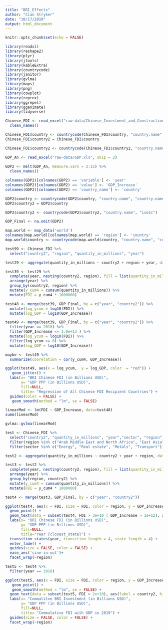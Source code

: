 ```yaml
---
title: "BRI_Effects"
author: "Cian Stryker"
date: "10/17/2019"
output: html_document
---
```


```r
knitr::opts_chunk$set(echo = FALSE)

library(readxl)
library(reshape2)
library(plyr)
library(jtools)
library(kableExtra)
library(countrycode)
library(janitor)
library(gvlma)
library(maps)
library(png)
library(cowplot)
library(reprex)
library(ggrepel)
library(gganimate)
library(tidyverse)
```

```r
Chinese_FDI <- read_excel("raw-data/Chinese_Investment_and_Construction.xlsx", skip = 4) %>%
  clean_names()

Chinese_FDI$country <- countrycode(Chinese_FDI$country, "country.name", "country.name")
Chinese_FDI$country2 = Chinese_FDI$country

Chinese_FDI$country2 <- countrycode(Chinese_FDI$country2, "country.name", "iso2c")
```

```r
GDP_An <- read_excel("raw-data/GDP.xls", skip = 2) 
 
GDP2 <- melt(GDP_An, measure.vars = 2:15) %>%
  clean_names()

colnames(GDP2)[colnames(GDP2) == 'variable'] <- 'year'
colnames(GDP2)[colnames(GDP2) == 'value'] <- 'GDP_Increase'
colnames(GDP2)[colnames(GDP2) == 'country_name'] <- 'country'

GDP2$country <- countrycode(GDP2$country, "country.name", "country.name") 
GDP2$country2 = GDP2$country

GDP2$country2 <- countrycode(GDP2$country2, "country.name", "iso2c")

GDP_Final <- na.omit(GDP2)
```

```r

map.world <- map_data('world')
colnames(map.world)[colnames(map.world) == 'region'] <- 'country'
map.world$country <- countrycode(map.world$country, "country.name", "country.name")

```

```r
test99 <- Chinese_FDI %>%
  select("country2", "region", "quantity_in_millions", "year") 

test29 <- aggregate(quantity_in_millions ~ country2 + region + year, data = test99, FUN = sum)

test39 <- test29 %>%
  complete(year, nesting(country2, region), fill = list(quantity_in_millions=0)) %>%
  arrange(year) %>%
  group_by(country2, region) %>%
  mutate(y_cum4 = cumsum(quantity_in_millions)) %>%
  mutate(FDI = y_cum4 * 1000000) 

test48 <- merge(test39, GDP_Final, by = c("year", "country2")) %>%
  mutate(log_ycum = log10(FDI)) %>%
  mutate(log_GDP = log10(GDP_Increase))

test49 <- merge(test39, GDP_Final, by = c("year", "country2")) %>%
  filter(year == 2018) %>%
  filter(GDP_Increase <= 1.0e+13 ) %>%
  mutate(log_ycum = log10(FDI)) %>%
  filter(log_ycum >= 0) %>%
  mutate(log_GDP = log10(GDP_Increase)) 

maybe <- test49 %>%
  summarize(coorelation = cor(y_cum4, GDP_Increase))

ggplot(test49, aes(x = log_ycum,  y = log_GDP, color  = "red")) +
   geom_jitter() +
  labs(x= "BRI Chinese FDI (in Billions USD)",
       y= "GDP PPP (in Billions USD)",
       fill=NULL,
       title= "Regression of All Chinese FDI Recipient Countries") +
  guides(color = FALSE) +
   geom_smooth(method = "lm", se = FALSE) 
```

```r
linearMod <- lm(FDI ~ GDP_Increase, data=test48)  
summ(linearMod)
```

```r
gvlma::gvlma(linearMod)
```

```r
test <- Chinese_FDI %>%
  select("country2", "quantity_in_millions", "year","sector", "region") %>%
  filter(region %in% c("Arab Middle East and North Africa", "East Asia", "South America", "Sub-Saharan Africa", "West Asia")) %>%
  filter(sector %in% c("Energy", "Real estate", "Metals", "Transport")) 

test2 <- aggregate(quantity_in_millions ~ country2 + year + region, data = test, FUN = sum)

test3 <- test2 %>%
  complete(year, nesting(country2, region), fill = list(quantity_in_millions=0)) %>%
  arrange(year) %>%
  group_by(region, country2) %>%
  mutate(y_cum4 = cumsum(quantity_in_millions)) %>%
  mutate(FDI = y_cum4 * 1000000)

test4 <- merge(test3, GDP_Final, by = c("year", "country2")) 
```

```r
ggplot(test4, aes(x = FDI, size = FDI, color = region, y = GDP_Increase)) +
  geom_point() +
  geom_text(data = subset(test4, FDI > 3e+10 | GDP_Increase > 1e+12), aes(label = country2, hjust = 0, vjust = -1.3)) +
  labs(x= "BRI Chinese FDI (in Billions USD)",
       y= "GDP PPP (in Billions USD)",
       fill=NULL,
       title="Year {closest_state}") +
  transition_states(year, transition_length = 4, state_length = 4) +
  enter_fade() +
  guides(size = FALSE, color = FALSE) +
  ease_aes('sine-in-out')+
  facet_wrap(~region)
```

```r
test5 <- test4 %>%
  filter(year == 2018)

ggplot(test5, aes(x = FDI, size = FDI, color = region, y = GDP_Increase)) +
   geom_point() +
   geom_smooth(method = "lm", se = FALSE) + 
  geom_text(data = subset(test5, FDI > 2e+10), aes(label = country2, hjust = 1.3, vjust = 1)) +
  labs(x= "Cummalitve BRI Investment (in Billions USD)",
       y= "GDP PPP (in Billions USD)",
       fill=NULL,
       title= "Commulative FDI with GDP in 2019") +
  guides(size = FALSE, color = FALSE) +
  facet_wrap(~region)
```



